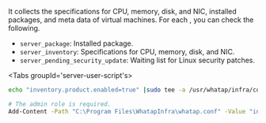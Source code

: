 It collects the specifications for CPU, memory, disk, and NIC, installed packages, and meta data of virtual machines.
For each <Cmdname sid="category" className="uitext" />, you can check the following.

- `server_package`: Installed package.
- `server_inventory`: Specifications for CPU, memory, disk, and NIC.
- `server_pending_security_update`: Waiting list for Linux security patches.

<Tabs groupId='server-user-script's>
<TabItem value="lxs" label="Linux Shell">

```bash title=SH
echo "inventory.product.enabled=true" |sudo tee -a /usr/whatap/infra/conf/whatap.conf
```

</TabItem>
<TabItem value="wps" label="Windows Powershell">

```bash title=SH
# The admin role is required.
Add-Content -Path "C:\Program Files\WhatapInfra\whatap.conf" -Value "inventory.product.enabled=true"
```

</TabItem>
</Tabs>
